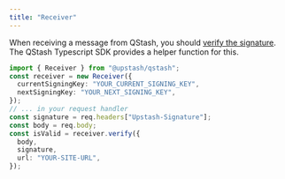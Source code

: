```yaml
---
title: "Receiver"
---
```

When receiving a message from QStash, you should [verify the signature](/qstash/howto/signature).
The QStash Typescript SDK provides a helper function for this.
```typescript
import { Receiver } from "@upstash/qstash";
const receiver = new Receiver({
  currentSigningKey: "YOUR_CURRENT_SIGNING_KEY",
  nextSigningKey: "YOUR_NEXT_SIGNING_KEY",
});
// ... in your request handler
const signature = req.headers["Upstash-Signature"];
const body = req.body;
const isValid = receiver.verify({
  body,
  signature,
  url: "YOUR-SITE-URL",
});
```
